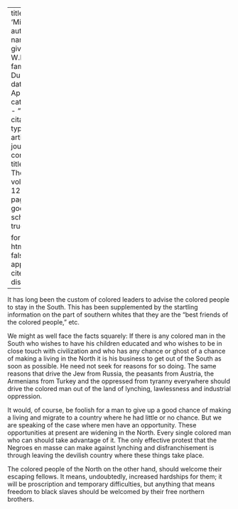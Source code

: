 
---
title: 'Migration'
author:
  - name:
      given: W.E.B.
      family: Du Bois
date: Apr. 1916
categories: 
  - ""
citation: 
  type: article-journal
  container-title: The Crisis
  volume: 12
  issue: 6
  page: 270
google-scholar: true

format:
  html:
    toc: false
    appendix-cite-as: display
---


It has long been the custom of colored leaders to advise the colored people to stay in the South. This has been supplemented by the startling information on the part of southern whites
that they are the "best friends of the colored people," etc.

We might as well face the facts squarely: If there is any colored man in the South who wishes to have his children educated and who wishes to be in close touch with civilization and who has any chance or ghost of a chance of making a living in the North it is his business to get out of the South as soon as possible. He need not seek for reasons for so doing. The same reasons that drive the Jew from Russia, the peasants from Austria, the Armenians from Turkey and the oppressed from tyranny everywhere should drive the colored man out of the land of lynching, lawlessness and industrial oppression.

It would, of course, be foolish for a man to give up a good chance of making a living and migrate to a country where he had little or no chance. But we are speaking of the case where men have an opportunity. These opportunities at present are widening in the North. Every single colored man who can should take advantage of it. The only effective protest that the Negroes en masse can make against lynching and dis­franchisement is through leaving the devilish country where these things take place.

The colored people of the North on the other hand, should welcome their escaping fellows. It means, undoubtedly, increased hardships for them; it will be proscription and temporary difficulties, but anything that means freedom to black slaves should be welcomed by their free northern brothers.

